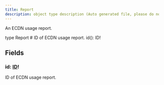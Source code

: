 ```yaml
---
title: Report
description: object type description (Auto generated file, please do not modify)
---
```



An ECDN usage report.

<GQLCodeSnippet>
<GQLLine><GQLKeyword>type</GQLKeyword> Report <GQLOpen /></GQLLine>
<GQLLine> </GQLLine>
	<GQLLine><GQLTab /><GQLComment># ID of ECDN usage report.</GQLComment></GQLLine>
	<GQLLine><GQLTab /><GQLName>id</GQLName>(): <GQLLink href="/ecdn-api-scalars/ID">ID</GQLLink><GQLOperator>!</GQLOperator></GQLLine>
<GQLLine> </GQLLine>
<GQLLine><GQLClose /></GQLLine>
</GQLCodeSnippet>


## Fields

### id: [ID](/ecdn-api-scalars/ID)!
ID of ECDN usage report.


